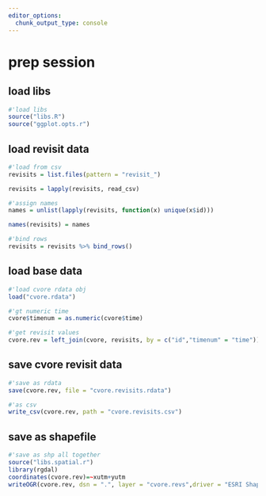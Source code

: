 ```yaml
---
editor_options: 
  chunk_output_type: console
---
```


# prep session

## load libs
```r
#'load libs
source("libs.R")
source("ggplot.opts.r")
```

## load revisit data

```r
#'load from csv
revisits = list.files(pattern = "revisit_")

revisits = lapply(revisits, read_csv)

#'assign names
names = unlist(lapply(revisits, function(x) unique(x$id)))

names(revisits) = names

#'bind rows
revisits = revisits %>% bind_rows()
```

## load base data

```r
#'load cvore rdata obj
load("cvore.rdata")

#'gt numeric time
cvore$timenum = as.numeric(cvore$time)

#'get revisit values
cvore.rev = left_join(cvore, revisits, by = c("id","timenum" = "time"))
```

## save cvore revisit data

```r
#'save as rdata
save(cvore.rev, file = "cvore.revisits.rdata")

#'as csv
write_csv(cvore.rev, path = "cvore.revisits.csv")
```

## save as shapefile

```r
#'save as shp all together
source("libs.spatial.r")
library(rgdal)
coordinates(cvore.rev)=~xutm+yutm
writeOGR(cvore.rev, dsn = ".", layer = "cvore.revs",driver = "ESRI Shapefile", overwrite_layer = T)
```

